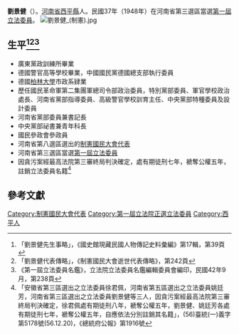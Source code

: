 {{Tone|time=2020-07-09T11:25:22+00:00}}
{{Infobox Officeholder
|姓名=劉景健
|圖像=File:劉景健.jpg
|圖像大小=200px
|圖像說明=  
|字    = 
|號    = 
|別名    = 
|出生日期 = 1904年7月31日
|出生地點 = 
|逝世日期 = {{dda|1988|8|13|1904|7|31}}
|逝世地點 = 
|死因    = 
|墓地    = 
|籍貫    = 
|政黨    = 
|parents  = 
|配偶    =[[宋曼西|宋曼西]]〔河南省婦女遞補國大代表〕
|伴侶    = 
|relatives  =  
|children  =  
|著作    = 
|past    = 
}}
'''劉景健'''（{{bd|1904年|7月31日|1988年|8月13日}}）。[[河南省|河南省]][[西平縣|西平縣]]人。民國37年（1948年）在河南省第三選區當選[[第一屆立法委員|第一屆立法委員]]。
[[File:劉景健_(制憲).jpg|thumb]]
== 生平<ref>「劉景健先生事略」，《國史館現藏民國人物傳記史料彙編》第17輯，第39頁</ref><ref>「劉景健代表傳略」，《制憲國民大會逝世代表傳略》，第242頁</ref><ref>《第一屆立法委員名鑑》，立法院立法委員名鑑編輯委員會編印，民國42年9月，第238頁</ref> ==
* 廣東黨政訓練所畢業
* 德國警官高等學校畢業，中國國民黨德國總支部執行委員
* 德國[[柏林大學|柏林大學]]市政系肄業
* 歷任國民革命軍第二集團軍總司令部政治委員，特別黨部委員、軍官學校政治處長、河南省黨部指導委員、高級警官學校訓育主任、中央黨部特種委員及設計委員
* 河南省黨部委員兼書記長
* 中央黨部祕書兼青年科長
* 國民參政會參政員
* 河南省第八選區選出的[[制憲國民大會代表|制憲國民大會代表]]
* 河南省第三選區當選[[第一屆立法委員|第一屆立法委員]]
* 因貪污案經最高法院第三審終局判決確定，處有期徒刑七年，褫奪公權五年，註銷立法委員名籍<ref>「安徽省第三區選出之立法委員徐君佩，河南省第五區選出之立法委員姚廷芳，河南省第三區選出之立法委員劉景健等三人，因貪污案經最高法院第三審終局判決確定，徐君佩處有期徒刑八年，褫奪公權五年，劉景健、姚廷芳各處有期徒刑七年，褫奪公權五年，自應依法分別註銷其名籍」，(56)臺統(一)義字第5178號(56.12.20)，《總統府公報》第1916號</ref>
== 參考文獻 ==
{{reflist}}
{{中華民國第三屆國民參政會參政員}}
{{中華民國第四屆國民參政會參政員}}
{{中華民國第一屆立法委員}}
[[Category:制憲國民大會代表|Category:制憲國民大會代表]]
[[Category:第一屆立法院正選立法委員|Category:第一屆立法院正選立法委員]]
[[Category:西平人|Category:西平人]]
